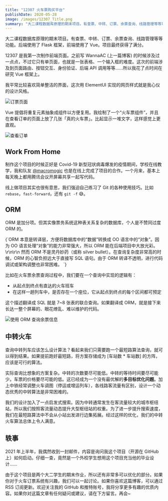 ```yaml
---
title: "12307 火车票购买平台"
publishDate: 2020-05-28
image: /images/12307_Title.png
summary: "大二课程数据库原理的期末项目。有查票、中转、订票、余票查询、线路管理等等功能。后端使用了 Flask 框架，前端使用了 Vue。项目最终获得了满分。"
---
```


大二课程数据库原理的期末项目。有查票、中转、订票、余票查询、线路管理等等功能。后端使用了 Flask 框架，前端使用了 Vue。项目最终获得了满分。

12307 是我第一次制作前端页面。之前写 WannaAC (上一篇博客) 的时候涉及过一点点，不过它只有单页面，也就是一张表格、一个输入框的难度。这次的前端涉及到页面路由、按钮交互、身份验证、后端 API 调用等等……所以我花了点时间在研究 Vue 框架上。

<Dialog>
项目对前端不做要求，很多组都只做了 CLI 交互。
</Dialog>

我平常比较喜欢简单整洁的界面，这次用 ElementUI 实现的网页样式就是我心仪的设计风格。

![订票页面](/images/id2b1xHZWXm54jE.png)

Vue 提倡将重复元素抽象成组件以方便复用。我绘制了一个“火车票组件”，并且在查看订单的页面上放了几张「真的火车票」。比起显示一堆文字，这样感觉上更直观。

![查看订单](/images/T2e8t3vLMFgxBpr.png)

## Work From Home

制作这个项目的时候正好是 Covid-19 新型冠状病毒爆发的疫情期间，学校在线教学，我和队友 <span className="font-mono"><a href="/friends">@macromogic</a></span> 也是在线上完成了项目的合作。一个月来，基本上每天晚上都用腾讯会议开屏幕共享一起写代码。

线上做项目其实也很有意思，我们强迫自己练习了 Git 的各种使用技巧。比如 `rebase`，`fast-forward`，还有 `git -f` 😅。

<Dialog>
    后来才知道这其实就是敏捷开发里“结伴编程”的雏形。选一个好队友真的非常重要。后续我们一起合作了嵌入式、面向对象、计算机网络、操作系统、软件工程的期末项目。
</Dialog>


## ORM

ORM 是加分项。但其实像票务系统这种表关系复杂的数据库，个人是不赞同过度 ORM 的。

<Callout title="🤔 何时不使用 ORM">
{`ORM 本意是转译层，方便将数据库中的“数据”转换成 OO 语言中的“对象”。因为 OO 语言处理“对象”的能力非常强大，所以 ORM 能在后端项目中大放光彩。\r\n\r\n
然而 ORM 不是灵丹妙药（或称 silver bullet）。在查询复杂度非常高的时候，ORM 的心智负担远大于直接写 SQL 语句。由于 ORM 转译不透明，进行代码调试或架构调整也非常困难。
`}
</Callout>

比如在火车票余票查询过程中，我们要在一个查询中实现的逻辑有：

- 从起点到终点有直达的火车班车
- 在这样一趟列车中，是否存在一个座位，它从起点到终点的每个区间都可预定

这个描述翻译成 SQL 就是 7~8 张表的联合查询。如果翻译成 ORM，就是接下来长达一整个屏幕的、眼花缭乱、难以维护的代码。

![使用 ORM 查询余票信息](/images/12307_code_demo.png)

## 中转火车

查询中转列车应该怎么设计算法？看起来我们只需要跑一个最短路算法查询，就可以得到结果。如果提前跑好最短路，将方案存储成为 [车站数 * 车站数] 的方阵，应该是可行的算法。

实际查询比想象的方案复杂。中转的次数要尽可能低。中转的等待时间要尽可能少。车票的价格要尽可能的低。这已经成为一个没有最优解的**多目标优化问题**。加上中铁经常调整火车调图（停运或增运列车），各线路客流量有区别，设计一个动态优秀的中转算法是非常困难的。

我们的设计加入了一点启发式搜索。因为中转通常发生在客流量较大的城市枢纽站，所以我们按照客流量动态提升大型枢纽站的权重。为了进一步提升搜索速度，我们在最短路算法中不会从小站出发进行边集拓展。经过这样的优化，我们的中转火车算法总体上令人满意。

## 轶事

2021 年上半年，我偶然收到一封邮件，内容是询问我这个项目（开源在 GitHub 上）如何启动。仔细一查，竟然是一个外校学生想用这个项目充当他的毕业设计……

由于这个项目是两个大二学生的期末作业，所以还有非常多可以优化的部分。如果你对于火车订票系统有兴趣，我们可以一起讨论。如果你喜欢这篇博客，可以通过 RSS 订阅更新。欢迎关注我的 GitHub 和推特账号，我将分享更多有趣的优质内容。如果你对这篇文章有任何疑问或建议，请在下方留言。再会~
